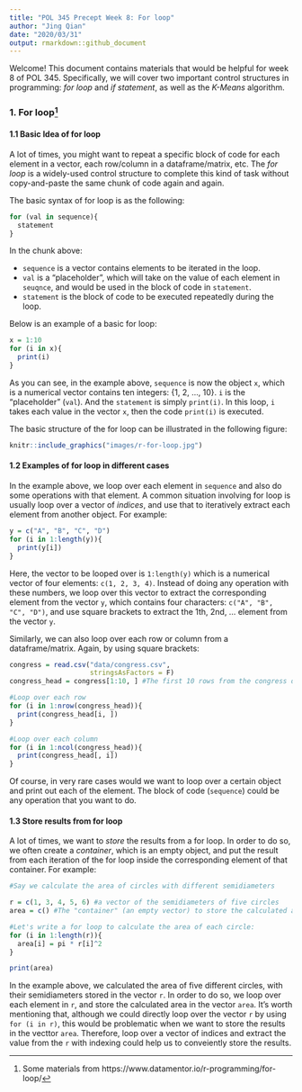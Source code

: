 ```yaml
---
title: "POL 345 Precept Week 8: For loop"
author: "Jing Qian"
date: "2020/03/31"
output: rmarkdown::github_document
---
```


Welcome! This document contains materials that would be helpful for week 8 of POL 345. Specifically, we will cover two important control structures in programming: *for loop* and *if statement*, as well as the *K-Means* algorithm. 

### 1. For loop^[Some materials from https://www.datamentor.io/r-programming/for-loop/] 

#### 1.1 Basic Idea of for loop

A lot of times, you might want to repeat a specific block of code for each element in a vector, each row/column in a dataframe/matrix, etc. The *for loop* is a widely-used control structure to complete this kind of task without copy-and-paste the same chunk of code again and again. 

The basic syntax of for loop is as the following:
```r
for (val in sequence){
  statement
}
```

In the chunk above:
  
  - `sequence` is a vector contains elements to be iterated in the loop.
  - `val` is a "placeholder", which will take on the value of each element in `seuqnce`, and would be used in the block of code in `statement`.
  - `statement` is the block of code to be executed repeatedly during the loop.

Below is an example of a basic for loop:

```r
x = 1:10
for (i in x){
  print(i)
}
```

As you can see, in the example above, `sequence` is now the object `x`, which is a numerical vector contains ten integers: {1, 2, ..., 10}. `i` is the "placeholder" (`val`). And the `statement` is simply `print(i)`. In this loop, `i` takes each value in the vector `x`, then the code `print(i)` is executed. 

The basic structure of the for loop can be illustrated in the following figure:

```r
knitr::include_graphics("images/r-for-loop.jpg")
```

#### 1.2 Examples of for loop in different cases

In the example above, we loop over each element in `sequence` and also do some operations with that element. A common situation involving for loop is usually loop over a vector of *indices*, and use that to iteratively extract each element from another object. For example:

```r
y = c("A", "B", "C", "D")
for (i in 1:length(y)){
  print(y[i])
}
```

Here, the vector to be looped over is `1:length(y)` which is a numerical vector of four elements: `c(1, 2, 3, 4)`. Instead of doing any operation with these numbers, we loop over this vector to extract the corresponding element from the vector `y`, which contains four characters: `c("A", "B", "C", "D")`, and use square brackets to extract the 1th, 2nd, ... element from the vector `y`. 

Similarly, we can also loop over each row or column from a dataframe/matrix. Again, by using square brackets:

```r
congress = read.csv("data/congress.csv",
                    stringsAsFactors = F)
congress_head = congress[1:10, ] #The first 10 rows from the congress dataset

#Loop over each row
for (i in 1:nrow(congress_head)){
  print(congress_head[i, ])
}

#Loop over each column
for (i in 1:ncol(congress_head)){
  print(congress_head[, i])
}
```

Of course, in very rare cases would we want to loop over a certain object and print out each of the element. The block of code (`sequence`) could be any operation that you want to do.

#### 1.3 Store results from for loop

A lot of times, we want to *store* the results from a for loop. In order to do so, we often create a *container*, which is an empty object, and put the result from each iteration of the for loop inside the corresponding element of that container. For example:

```r
#Say we calculate the area of circles with different semidiameters

r = c(1, 3, 4, 5, 6) #a vector of the semidiameters of five circles
area = c() #The "container" (an empty vector) to store the calculated areas

#Let's write a for loop to calculate the area of each circle:
for (i in 1:length(r)){
  area[i] = pi * r[i]^2
}

print(area)
```

In the example above, we calculated the area of five different circles, with their semidiameters stored in the vector `r`. In order to do so, we loop over each element in `r`, and store the calculated area in the vector `area`. It's worth mentioning that, although we could directly loop over the vector `r` by using `for (i in r)`, this would be problematic when we want to store the results in the vecttor `area`. Therefore, loop over a vector of indices and extract the value from the `r` with indexing could help us to conveiently store the results. 
